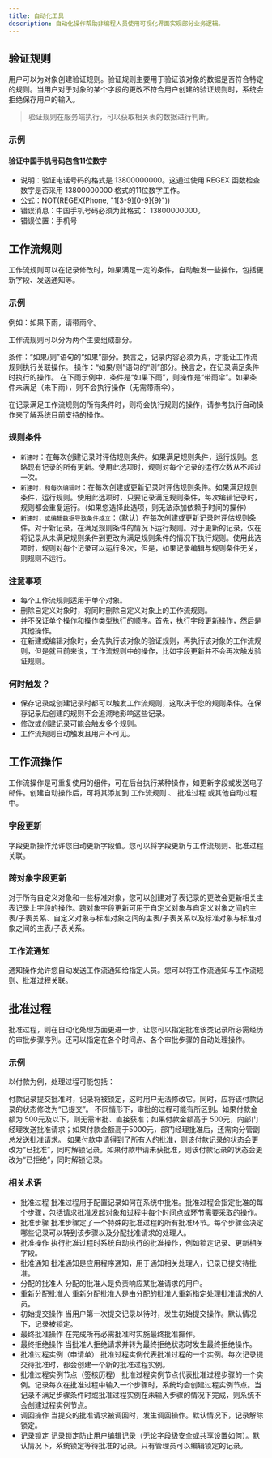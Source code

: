 ```yaml
---
title: 自动化工具
description: 自动化操作帮助非编程人员使用可视化界面实现部分业务逻辑。
---
```


## 验证规则

用户可以为对象创建验证规则。验证规则主要用于验证该对象的数据是否符合特定的规则。当用户对于对象的某个字段的更改不符合用户创建的验证规则时，系统会拒绝保存用户的输入。

> 验证规则在服务端执行，可以获取相关表的数据进行判断。

### 示例

#### 验证中国手机号码包含11位数字

- 说明：验证电话号码的格式是 13800000000。这通过使用 REGEX 函数检查数字是否采用 13800000000 格式的11位数字工作。
- 公式：NOT(REGEX(Phone, "1[3-9][0-9]{9}"))
- 错误消息：中国手机号码必须为此格式： 13800000000。
- 错误位置：手机号

## 工作流规则

工作流规则可以在记录修改时，如果满足一定的条件，自动触发一些操作，包括更新字段、发送通知等。

### 示例

例如：如果下雨，请带雨伞。

工作流规则可以分为两个主要组成部分。

条件：“如果/则”语句的“如果”部分。换言之，记录内容必须为真，才能让工作流规则执行关联操作。
操作：“如果/则”语句的“则”部分。换言之，在记录满足条件时执行的操作。
在下雨示例中，条件是“如果下雨”，则操作是“带雨伞”。如果条件未满足（未下雨），则不会执行操作（无需带雨伞）。

在记录满足工作流规则的所有条件时，则将会执行规则的操作，请参考执行自动操作来了解系统目前支持的操作。

### 规则条件

- `新建时`：在每次创建记录时评估规则条件。如果满足规则条件，运行规则。忽略现有记录的所有更新。使用此选项时，规则对每个记录的运行次数从不超过一次。
- `新建时，和每次编辑时`：在每次创建或更新记录时评估规则条件。如果满足规则条件，运行规则。使用此选项时，只要记录满足规则条件，每次编辑记录时，规则都会重复运行。（如果您选择此选项，则无法添加依赖于时间的操作）
- `新建时，或编辑数据导致条件成立`：（默认）在每次创建或更新记录时评估规则条件。对于新记录，在满足规则条件的情况下运行规则。对于更新的记录，仅在将记录从未满足规则条件到更改为满足规则条件的情况下执行规则。使用此选项时，规则对每个记录可以运行多次，但是，如果记录编辑与规则条件无关，则规则不运行。

### 注意事项

- 每个工作流规则适用于单个对象。
- 删除自定义对象时，将同时删除自定义对象上的工作流规则。
- 并不保证单个操作和操作类型执行的顺序。首先，执行字段更新操作，然后是其他操作。
- 在新建或编辑对象时，会先执行该对象的验证规则，再执行该对象的工作流规则，但是就目前来说，工作流规则中的操作，比如字段更新并不会再次触发验证规则。

### 何时触发？

- 保存记录或创建记录时都可以触发工作流规则，这取决于您的规则条件。在保存记录后创建的规则不会追溯地影响这些记录。
- 修改或创建记录可能会触发多个规则。
- 工作流规则自动触发且用户不可见。

## 工作流操作 

工作流操作是可重复使用的组件，可在后台执行某种操作，如更新字段或发送电子邮件。创建自动操作后，可将其添加到 工作流规则 、 批准过程 或其他自动过程中。

### 字段更新

字段更新操作允许您自动更新字段值。您可以将字段更新与工作流规则、批准过程关联。

### 跨对象字段更新

对于所有自定义对象和一些标准对象，您可以创建对子表记录的更改会更新相关主表记录上字段的操作。跨对象字段更新可用于自定义对象与自定义对象之间的主表/子表关系、自定义对象与标准对象之间的主表/子表关系以及标准对象与标准对象之间的主表/子表关系。

### 工作流通知

通知操作允许您自动发送工作流通知给指定人员。您可以将工作流通知与工作流规则、批准过程关联。

## 批准过程

批准过程，则在自动化处理方面更进一步，让您可以指定批准该类记录所必需经历的审批步骤序列。还可以指定在各个时间点、各个审批步骤的自动处理操作。

### 示例

以付款为例，处理过程可能包括：

付款记录提交批准时，记录将被锁定，这时用户无法修改它。同时，应将该付款记录的状态修改为“已提交”。
不同情形下，审批的过程可能有所区别。如果付款金额为 500元及以下，则无需审批、直接获准；如果付款金额高于 500元，向部门经理发送批准请求；如果付款金额高于5000元，部门经理批准后，还需向分管副总发送批准请求。
如果付款申请得到了所有人的批准，则该付款记录的状态会更改为“已批准”，同时解锁记录。如果付款申请未获批准，则该付款记录的状态会更改为“已拒绝”，同时解锁记录。

### 相关术语

- 批准过程 批准过程用于配置记录如何在系统中批准。批准过程会指定批准的每个步骤，包括请求批准发起对象和过程中每个时间点或环节需要采取的操作。
- 批准步骤 批准步骤定了一个特殊的批准过程的所有批准环节。每个步骤会决定哪些记录可以转到该步骤以及分配批准请求的处理人。
- 批准操作 执行批准过程时系统自动执行的批准操作，例如锁定记录、更新相关字段。
- 批准通知 批准通知是应用程序通知，用于通知相关处理人，记录已提交待批准。
- 分配的批准人 分配的批准人是负责响应某批准请求的用户。
- 重新分配批准人 重新分配批准人是由分配的批准人重新指定处理批准请求的人员。
- 初始提交操作 当用户第一次提交记录以待时，发生初始提交操作。默认情况下，记录被锁定。
- 最终批准操作 在完成所有必需批准时实施最终批准操作。
- 最终拒绝操作 当批准人拒绝请求并转为最终拒绝状态时发生最终拒绝操作。
- 批准过程实例（申请单） 批准过程实例代表批准过程的一个实例。每次记录提交待批准时，都会创建一个新的批准过程实例。
- 批准过程实例节点（签核历程） 批准过程实例节点代表批准过程步骤的一个实例。记录每次在批准过程中输入一个步骤时，系统均会创建过程实例节点。当记录不满足步骤条件时或批准过程实例在未输入步骤的情况下完成，则系统不会创建过程实例节点。
- 调回操作 当提交的批准请求被调回时，发生调回操作。默认情况下，记录解除锁定。
- 记录锁定 记录锁定防止用户编辑记录（无论字段级安全或共享设置如何）。默认情况下，系统锁定等待批准的记录。只有管理员可以编辑锁定的记录。
